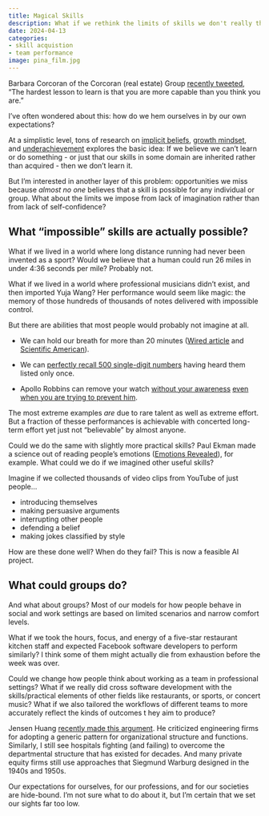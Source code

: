 ```yaml
---
title: Magical Skills
description: What if we rethink the limits of skills we don't really think much about?
date: 2024-04-13
categories:
- skill acquistion
- team performance
image: pina_film.jpg
---
```


Barbara Corcoran of the Corcoran (real estate) Group [recently tweeted](https://twitter.com/BarbaraCorcoran/status/953716121470939137), “The hardest lesson to learn is that you are more capable than you think you are.”

I’ve often wondered about this: how do we hem ourselves in by our own expectations? 

At a simplistic level, tons of research on [implicit beliefs](https://faculty.wcas.northwestern.edu/eli-finkel/documents/InPress_BurnetteOBoyleVanEppsPollackFinkel_PsychBull.pdf), [growth mindset](https://psycnet.apa.org/manuscript/2020-99903-019.pdf), and [underachievement](https://www.researchgate.net/profile/Martha-Carr-2/publication/38138977_Motivational_Components_of_Underachievement/links/54d3a5a10cf2b0c6146de654/Motivational-Components-of-Underachievement.pdf) explores the basic idea: If we believe we can’t learn or do something - or just that our skills in some domain are inherited rather than acquired - then we don’t learn it. 

But I’m interested in another layer of this problem: opportunities we miss because *almost no one* believes that a skill is possible for any individual or group. What about the limits we impose from lack of imagination rather than from lack of self-confidence?

## What “impossible” skills are actually possible?

What if we lived in a world where long distance running had never been invented as a sport? Would we believe that a human could run 26 miles in under 4:36 seconds per mile? Probably not.

What if we lived in a world where professional musicians didn't exist, and then imported Yuja Wang? Her performance would seem like magic: the memory of those hundreds of thousands of notes delivered with impossible control. 

But there are abilities that most people would probably not imagine at all.

- We can hold our breath for more than 20 minutes ([Wired article](https://www.wired.com/story/what-it-takes-to-hold-your-breath-for-24-minutes-yeah-its-a-thing/) and [Scientific American](https://www.scientificamerican.com/article/the-limits-of-breath-holding/)).

- We can [perfectly recall 500 single-digit numbers](https://www.worldmemorychampionships.com/spoken-numbers/) having heard them listed only once.

- Apollo Robbins can remove your watch [without your awareness](https://www.youtube.com/watch?v=Zkx-XzEkoHs) [even when you are trying to prevent him](https://www.newyorker.com/magazine/2013/01/07/a-pickpockets-tale). 

The most extreme examples *are* due to rare talent as well as extreme effort. But a fraction of thesse performances is achievable with concerted long-term effort yet just not "believable" by almost anyone.

Could we do the same with slightly more practical skills? Paul Ekman made a science out of reading people’s emotions ([Emotions Revealed](https://www.amazon.com/Emotions-Revealed-Second-Recognizing-Communication/dp/0805083391)), for example. What could we do if we imagined other useful skills?

Imagine if we collected thousands of video clips from YouTube of just people...

- introducing themselves 
- making persuasive arguments
- interrupting other people
- defending a belief
- making jokes classified by style

How are these done well? When do they fail? This is now a feasible AI project.

## What could groups do?

And what about groups? Most of our models for how people behave in social and work settings are based on limited scenarios and narrow comfort levels.

What if we took the hours, focus, and energy of a five-star restaurant kitchen staff and expected Facebook software developers to perform similarly? I think some of them might actually die from exhaustion before the week was over.

Could we change how people think about working as a team in professional settings? What if we really did cross software development with the skills/practical elements of other fields like restaurants, or sports, or concert music? What if we also tailored the workflows of different teams to more accurately reflect the kinds of outcomes t hey aim to produce?

Jensen Huang [recently made this argument](https://www.acquired.fm/episodes/jensen-huang). He criticized engineering firms for adopting a generic pattern for organizational structure and functions. Similarly, I still see hospitals fighting (and failing) to overcome the departmental structure that has existed for decades. And many private equity firms still use approaches that Siegmund Warburg designed in the 1940s and 1950s.

Our expectations for ourselves, for our professions, and for our societies are hide-bound. I’m not sure what to do about it, but I'm certain that we set our sights far too low.